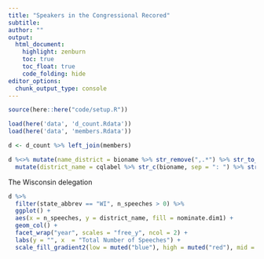 ```yaml
---
title: "Speakers in the Congressional Recored"
subtitle: 
author: ""
output:
  html_document:
    highlight: zenburn
    toc: true
    toc_float: true
    code_folding: hide
editor_options: 
  chunk_output_type: console
---
```


```r
source(here::here("code/setup.R"))
```


```r
load(here('data', 'd_count.Rdata'))
load(here('data', 'members.Rdata'))

d <- d_count %>% left_join(members)

d %<>% mutate(name_district = bioname %>% str_remove(",.*") %>% str_to_title() %>% paste(cqlabel)) %>% 
  mutate(district_name = cqlabel %>% str_c(bioname, sep = ": ") %>% str_remove_all(",.*|\\(|\\)"))
```

The Wisconsin delegation
```r
d %>% 
  filter(state_abbrev == "WI", n_speeches > 0) %>% 
  ggplot() +
  aes(x = n_speeches, y = district_name, fill = nominate.dim1) + 
  geom_col() + 
  facet_wrap("year", scales = "free_y", ncol = 2) +
  labs(y = "", x  = "Total Number of Speeches") +
  scale_fill_gradient2(low = muted("blue"), high = muted("red"), mid = "grey80")
```